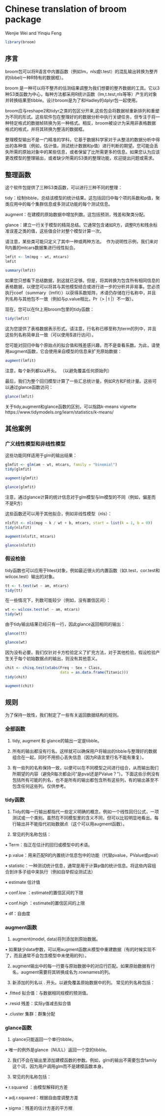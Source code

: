 # Chinese translation of broom package

Wenjie Wei and Yinqiu Feng

```{r}
library(broom)
```

## 序言
broom包可以将R语言中内置函数（例如lm，nls或t.test）的混乱输出转换为整齐的tibbel(一种R特有的数据框）。\ 

broom 是一种可以将不整齐的估测结果调整为我们想要的整齐数据的工具。它以3种S3类函数为中心，每种方法都采用R统计函数（lm,t.test,nls等等）产生的对象并转换结果至tibble。设计broom是为了和Hadley的dplyr包一起使用。\ 

broom应与reshape2和tidyr之类的包区分开来,这些包会将数据帧重新排列和重塑为不同的形式。这些软件包在整理好的的数据分析中执行关键任务，但专注于将一种特定格式的数据帧转换为另一种格式。相反，broom被设计为采用非表格数据格式的格式，并将其转换为整洁的数据框。\ 

整理模型输出不是一门精准的学科，它基于数据科学家对于从整洁的数据分析中得出的各种值（例如，估计值，测试统计数据和p值）进行判断的期望。您可能会丢失所需的原始对象中的某些信息，或者保留了比所需更多的信息。如果您认为应该更改模型的整理输出，或者缺少所需的S3类的整理功能，欢迎提出问题或需求。\ 

## 整理函数
这个软件包提供了三种S3类函数，可以进行三种不同的整理：\ 

tidy：绘制tibble，总结该模型的统计结果。这包括回归中每个项的系数和p值，聚类应用中的每个集群信息或多测试功能的每个测试信息。\ 

augment：在建模的原始数据中增加列数。这包括预测，残差和聚类分配。

glance：建立一行关于模型的精简总结。它通常包含诸如R方，调整R方和残余标准误差之类的值，这些值会针对整个模型计算一次。\ 

请注意，某些类可能只定义了其中一种或两种方法。\ 
作为说明性示例，我们来对R内置的mtcars数据集进行线性拟合。\ 
```{r}
lmfit <- lm(mpg ~ wt, mtcars)
lmfit
```

```{r}
summary(lmfit)
```
如果您只想看下总结数据，到这就已足够。但是，将其转换为包含所有相同信息的表格数据，以便您可以将其与其他模型结合或进行进一步的分析并非易事。您必须执行coef（summary（lmfit））以获得系数矩阵，术语仍存储在行名称中，并且列名称与其他包不一致（例如与p.value相比，Pr（> | t |）不一致）。\

现在，您可以在fit上用broom包里的tidy函数：
```{r}
tidy(lmfit)
```
这为您提供了表格数据表示形式。请注意，行名称已移至称为term的列中，并且这些列名称简单且一致（可以使用$进行访问）。\ 

您可能对回归中每个原始点的拟合值和残差感兴趣，而不是查看系数。为此，请使用augment函数，它会使用来自模型的信息来扩充原始数据：
```{r}
augment(lmfit)
```
注意，每个新列都以a开头。 （以避免覆盖任何原始列）\ 

最后，我们为整个回归模型计算了一些汇总统计量，例如R方和F统计量。这些可以通过glance函数访问：
```{r}
glance(lmfit)
```
关于tidy,augment和glance函数的区别，可以指路k-means vignette https://www.tidymodels.org/learn/statistics/k-means/

## 其他案例

### 广义线性模型和非线性模型

这些功能同样适用于glm的输出结果：
```{r}
glmfit <- glm(am ~ wt, mtcars, family = "binomial")
tidy(glmfit)
```
```{r}
augment(glmfit)
```
```{r}
glance(glmfit)
```
注意，通过glance计算的统计信息对于glm模型与lm模型的不同（例如，偏差而不是R方）\ 

这些函数还可以用于其他拟合，例如非线性模型（nls）：
```{r}
nlsfit <- nls(mpg ~ k / wt + b, mtcars, start = list(k = 1, b = 0))
tidy(nlsfit)
```
```{r}
augment(nlsfit, mtcars)
```
```{r}
glance(nlsfit)
```
### 假设检验

tidy函数也可以应用于htest对象，例如最近很火的内置函数（如t.test，cor.test和wilcox.test）输出的对象。
```{r}
tt <- t.test(wt ~ am, mtcars)
tidy(tt)
```
在一些情况下，列数可能较少（例如，没有置信区间）：
```{r}
wt <- wilcox.test(wt ~ am, mtcars)
tidy(wt)
```
由于tidy输出结果已经只有一行，因此glance返回相同的输出：
```{r}
glance(tt)
```
```{r}
glance(wt)
```
因为没有必要，我们仅针对卡方检验定义了扩充方法，对于其他检验，假设检验产生关于每个初始数据点的输出，则没有其他意义。
```{r}
chit <- chisq.test(xtabs(Freq ~ Sex + Class, 
                         data = as.data.frame(Titanic)))
tidy(chit)
```
```{r}
augment(chit)
```
## 规则
为了保持一致性，我们制定了一些有关返回数据结构的规则。

### 全部函数

1.	tidy, augment 和 glance的输出一定是tibble。

2.	所有的输出都没有行名。这样就可以确保用户将输出的tibble与整理好的数据组合在一起，同时不用担心丢失信息（因为R语言里行名不能有重复）。

3.	有一些列的名称保持一致，以便可以在不同模型之间进行组合，从而输出我们所期望的内容（避免R每次都会问“是pval还是PValue？”）。下面这些示例没有包括所有可能的列名，也不是所有的输出都包含所有这些列，有的输出甚至不包含任何这些列。仅供参考。

### tidy函数

1.	Tidy的每一行输出都指代一些定义明确的概念，例如一个线性回归公式，一项测试或一个类别。虽然在不同模型里的含义不同，但可以比较明显地看出。每行输出并不能指代初始数据点（这个可以用augment函数）。

2.	常见的列名称包括：

•	Term：指正在估计的回归或模型中的术语。

•	p.value：用来匹配R的内置统计信息包中的功能（代替pvalue，PValue或pval）

•	statistic：一种测试统计信息，通常是用于计算p值的统计信息。将这些内容组合到许多子组中来执行（例如自举假设测试法）

•	estimate 估计值

•	conf.low ：estimate的置信区间的下限

•	conf.high ：estimate的置信区间的上限

•	df：自由度

### augment函数

1.	augment(model, data)将列添加到原始数据。

•	如果缺少data参数，可以用augment函数从模型中重建数据（有的时候实现不了，而且通常不会包含模型中未使用的列）。

2.	augment输出中的每一行要与原始数据中的对应行匹配。如果原始数据有行名，augment需要将其转换成名为.rownames的列。

3.	新添加的列名以 . 开头。以避免覆盖原始数据中的列。
常见的列名称包括：

•	.fitted 拟合值：与数据相同规模的预测值。

•	.resid 残差：实际y值减去拟合值

•	.cluster 集群：群集分配

### glance函数

1. glance只能返回一个单行tibble。

•	唯一的例外是glance（NULL）返回一个空的tibble。

2. 我们不会在输出里添加建模函数的参数。例如，glm的输出不需要包含family这个词，因为用户调用glm而不是建模函数本身。

3.	常见的列名称包括：

•	r.squared ：由模型解释的方差

•	adj.r.squared：根据自由度调整方差

•	sigma：残差的估计方差的平方根

